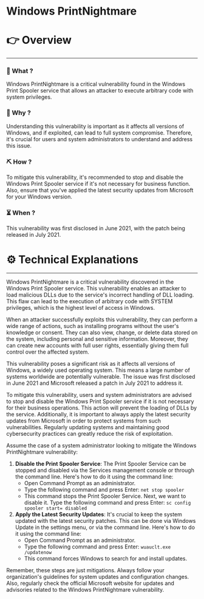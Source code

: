# Windows PrintNightmare


# 👉 Overview

---

### 👀 What ?

Windows PrintNightmare is a critical vulnerability found in the Windows Print Spooler service that allows an attacker to execute arbitrary code with system privileges.


### 🧐 Why ?

Understanding this vulnerability is important as it affects all versions of Windows, and if exploited, can lead to full system compromise. Therefore, it's crucial for users and system administrators to understand and address this issue.


### ⛏️ How ?

To mitigate this vulnerability, it's recommended to stop and disable the Windows Print Spooler service if it's not necessary for business function. Also, ensure that you've applied the latest security updates from Microsoft for your Windows version.


### ⏳ When ?

This vulnerability was first disclosed in June 2021, with the patch being released in July 2021.


# ⚙️ Technical Explanations

---

Windows PrintNightmare is a critical vulnerability discovered in the Windows Print Spooler service. This vulnerability enables an attacker to load malicious DLLs due to the service's incorrect handling of DLL loading. This flaw can lead to the execution of arbitrary code with SYSTEM privileges, which is the highest level of access in Windows.

When an attacker successfully exploits this vulnerability, they can perform a wide range of actions, such as installing programs without the user's knowledge or consent. They can also view, change, or delete data stored on the system, including personal and sensitive information. Moreover, they can create new accounts with full user rights, essentially giving them full control over the affected system.

This vulnerability poses a significant risk as it affects all versions of Windows, a widely used operating system. This means a large number of systems worldwide are potentially vulnerable. The issue was first disclosed in June 2021 and Microsoft released a patch in July 2021 to address it.

To mitigate this vulnerability, users and system administrators are advised to stop and disable the Windows Print Spooler service if it is not necessary for their business operations. This action will prevent the loading of DLLs by the service. Additionally, it is important to always apply the latest security updates from Microsoft in order to protect systems from such vulnerabilities. Regularly updating systems and maintaining good cybersecurity practices can greatly reduce the risk of exploitation.

Assume the case of a system administrator looking to mitigate the Windows PrintNightmare vulnerability:

1. **Disable the Print Spooler Service**: The Print Spooler Service can be stopped and disabled via the Services management console or through the command line. Here's how to do it using the command line:
    - Open Command Prompt as an administrator.
    - Type the following command and press Enter: `net stop spooler`
    - This command stops the Print Spooler Service. Next, we want to disable it. Type the following command and press Enter: `sc config spooler start= disabled`
2. **Apply the Latest Security Updates**: It's crucial to keep the system updated with the latest security patches. This can be done via Windows Update in the settings menu, or via the command line. Here's how to do it using the command line:
    - Open Command Prompt as an administrator.
    - Type the following command and press Enter: `wuauclt.exe /updatenow`
    - This command forces Windows to search for and install updates.

Remember, these steps are just mitigations. Always follow your organization's guidelines for system updates and configuration changes. Also, regularly check the official Microsoft website for updates and advisories related to the Windows PrintNightmare vulnerability.
